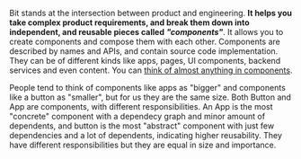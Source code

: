 
Bit stands at the intersection between product and engineering. **It helps you take complex product requirements, and break them down into independent, 
and reusable pieces called** ***"components"***. It allows you to create components and compose them with each other. Components are described by names and APIs, and contain source code implementation. 
They can be of different kinds like apps, pages, UI components, backend services and even content. You can [think of almost anything in components](/thinking-in-components).

People tend to think of components like apps as "bigger" and components like a button as "smaller", but for us they are the same size. Both Button and App are 
components, with different responsibilities. An App is the most "concrete" component with a dependecy graph and minor amount of dependents, and button is the most "abstract" 
component with just few dependencies and a lot of dependents, indicating higher reusability. They have different responsibilities but they are equal in size and importance.

<!-- 
People tend to think of components like apps as "bigger" and components like a button as "smaller", but for us they are just in the same size. Both Button and App are 
small components, with different responsibilities.  -->

<!-- An App is the most "concrete" component with a large dependecy graph, and button is the most "abstract" component with just few
dependencies and a lot of dependents, indicating higher reusability. They have different size but they are equal in size and importance. -->
